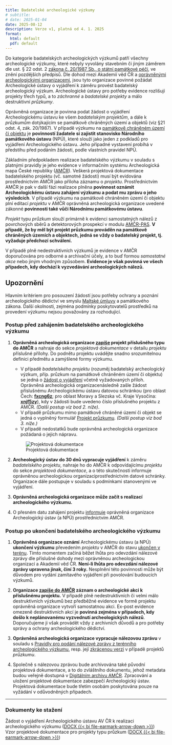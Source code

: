 ```yaml
---
title: Badatelské archeologické výzkumy
# subtitle: 
# date: 2025-01-04
date: 2025-08-12
description: Verze v1, platná od 4. 1. 2025
format: 
  html: default
  pdf: default
---
```


Do kategorie badatelských archeologických výzkumů patří všechny archeologické výzkumy, které nebyly vyvolány stavebním či jiným záměrem dle ust. § 22 odst. 2 [zákona č. 20/1987 Sb., o státní památkové péči](https://www.zakonyprolidi.cz/cs/1987-20){.external}, ve znění pozdějších předpisů. 
Dle dohod mezi Akademií věd ČR a [oprávněnými archeologickými organizacemi](https://oao.aiscr.cz/){.external}, jsou tyto organizace povinné požádat Archeologické ústavy o vyjádření k záměru provést badatelský archeologický výzkum. 
Archeologické ústavy pro potřeby evidence rozlišují projekty třech typů, a to *záchranné* a *badatelské* *projekty* a málo destruktivní *průzkumy*.

Oprávněná organizace je povinna podat žádost o vyjádření Archeologickému ústavu ke všem *badatelským projektům*, a dále k *průzkumům* dotýkajícím se památkově chráněných území a objektů (viz §21 odst. 4, zák. 20/1987). 
V případě výzkumu na [památkově chráněném území či objektu](https://pamatkovykatalog.cz/){.external} je **povinností žadatele si zajistit stanovisko Národního památkového ústavu** (NPÚ), které slouží jako jeden z podkladů pro vyjádření Archeologického ústavu. 
Jeho případné vystavení probíhá v předstihu před podáním žádosti, podle vlastních pravidel NPÚ.

Základním předpokladem realizace badatelského výzkumu v souladu s platnými pravidly je jeho evidence v informačním systému Archeologická mapa České republiky ([AMČR](https://amcr.aiscr.cz/){.external}). 
Veškerá projektová dokumentace badatelského projektu (vč. samotné žádosti) musí být evidována prostřednictvím AMČR jako příloha záznamu o *projektu*. 
Prostřednictvím AMČR je pak v další fázi realizace plněna **povinnost oznámit Archeologickému ústavu zahájení výzkumu a podat mu zprávu o jeho výsledcích**. 
V případě výzkumu na památkově chráněném území či objektu plní editací *projektu* v AMČR oprávněná archeologická organizace uvedené zákonné **povinnosti také vůči Národnímu památkovému ústavu**.

*Projekt* typu *průzkum* slouží primárně k evidenci samostatných nálezů z povrchových sběrů a detektorových prospekcí v modulu [AMČR-PAS](https://amcr-info.aiscr.cz/pas){.external}. 
**V případě, že by měl být projekt průzkumu prováděn na památkově chráněných územích a objektech, jedná se vždy o badatelský projekt, tj. vyžaduje předchozí schválení.**

V případě plně nedestruktivních výzkumů je evidence v AMČR doporučována pro odborné a archivační účely, a to buď formou *samostatné akce* nebo jiným vhodným způsobem. 
**Evidence je však povinná ve všech případech, kdy dochází k vyzvedávání archeologických nálezů.**

::: {.callout-important}

## Upozornění

Hlavním kritériem pro posouzení žádostí jsou potřeby ochrany a poznání archeologického dědictví ve smyslu [Maltské úmluvy](https://www.zakonyprolidi.cz/ms/2000-99){.external} a památkového zákona. 
Další okolnosti, zejména podmínky poskytovatelů prostředků na provedení výzkumu nejsou považovány za rozhodující.

:::

### Postup před zahájením badatelského archeologického výzkumu

1. **Oprávněná archeologická organizace [zapíše](/amcr/projekty.qmd#zapsat) projekt příslušného typu do AMČR** a nahraje do sekce *projektová dokumentace* v detailu *projektu* příslušné přílohy. 
    Do podnětu projektu uvádějte snadno srozumitelnou definici předmětu a zamýšlené formy výzkumu.
      
      - V případě *badatelského projektu* (rozuměj badatelský archeologický výzkum, příp. průzkum na památkově chráněném území či objektu) se jedná o [žádost o vyjádření](docs/BAV_vyjadreni.docx) včetně vyžadovaných příloh. 
          Oprávněná archeologická organizacenásledně zašle žádost příslušnému Archeologickému ústavu datovou schránkou (pro oblast Čech: **[fxcng6z](https://www.mojedatovaschranka.cz/sds/detail?dbid=fxcng6z){.external}**; pro oblast Moravy a Slezska vč. Kraje Vysočina: **[xnjf5zy](https://www.mojedatovaschranka.cz/sds/detail?dbid=xnjf5zy){.external}**), kdy v žádosti bude uvedeno číslo příslušného projektu z AMČR. 
          *(Další postup viz bod 2. níže)*.
      - V případě průzkumu mimo památkově chráněné území či objekt se jedná o vyplněný formulář [Projekt průzkumu](/amcr/amcr-pas/docs/AMCR-PAS_projekt_vzor.docx).
          *(Další postup viz bod 3. níže.)*
      - V případě nedostatků bude oprávněná archeologická organizace požádaná o jejich nápravu.
      
      ![Projektová dokumentace](figs/proj-dokumentace.jpg)
      
2. **Archeologický ústav do 30 dnů vypracuje vyjádření** k záměru *badatelského projektu*, nahraje ho do AMČR k odpovídajícímu *projektu* do sekce *projektová dokumentace*, a o této skutečnosti informuje oprávněnou archeologickou organizaciprostřednictvím datové schránky. 
    Organizace dále postupuje v souladu s podmínkami stanovenými ve vyjádření.

3. **Oprávněná archeologická organizace může začít s realizací archeologického výzkumu.**

4. O přesném datu zahájení projektu [informuje](/amcr/projekty.qmd#zahajit-teren) oprávněná organizace Archeologický ústav (a NPÚ) prostřednictvím AMČR.


### Postup po ukončení badatelského archeologického výzkumu

1. **Oprávněná organizace oznámí** Archeologickému ústavu (a NPÚ) **ukončení výzkumu** převedením *projektu* v AMČR do stavu [ukončen v terénu](/amcr/projekty.qmd#ukoncit-teren). 
    Tímto momentem začíná běžet lhůta pro odevzdání nálezové zprávy dle příslušné dohody mezi oprávněnou archeologickou organizací a Akademií věd ČR. 
    **Není-li lhůta pro odevzdání nálezové zprávy upravena jinak, činí 3 roky.** 
    Nesplnění této povinnosti může být důvodem pro vydání zamítavého vyjádření při povolování budoucích výzkumů.

2. **Organizace [zapíše do AMČR](/amcr/akce.qmd) záznam o archeologické akci k příslušnému projektu.** 
    V případě plně nedestruktivních či velmi málo destruktivních výzkumů bez předběžné evidence ve formě projektu oprávněná organizace vytvoří samostatnou akci. 
    Ex-post evidence omezeně destruktivních akcí je **povinná zejména v případech, kdy došlo k neplánovanému vyzvednutí archeologických nálezů**. 
    Doporučujeme ji však provádět vždy z archivních důvodů a pro potřeby správy a ochrany archeologického dědictví.

3. **Oprávněná archeologická organizace vypracuje nálezovou zprávu** v souladu s [Pravidly pro podání nálezové zprávy z terénního archeologického výzkumu](pravidla-nz.qmd), resp. její [zkrácenou verzi](/amcr/amcr-pas/docs/AMCR-PAS_NZ_vzor.docx) v případě projektů *průzkumu*. 

4. Společně s nálezovou zprávou bude archivována také původní projektová dokumentace, a to do zvláštního dokumentu, jehož metadata budou veřejně dostupná v [Digitálním archivu AMČR](https://digiarchiv.aiscr.cz/){.external}.
    Zpracování a uložení projektové dokumentace zabezpečí Archeologický ústav. 
    Projektová dokumentace bude třetím osobám poskytována pouze na vyžádání v odůvodněných případech.

----

### Dokumenty ke stažení

Žádost o vyjádření Archeologického ústavu AV ČR k realizaci archeologického výzkumu ([DOCX {{< bi file-earmark-arrow-down >}}](docs/BAV_vyjadreni.docx))  
Vzor projektové dokumentace pro projekty typu průzkum ([DOCX {{< bi file-earmark-arrow-down >}}](/amcr/amcr-pas/docs/AMCR-PAS_projekt_vzor.docx))
